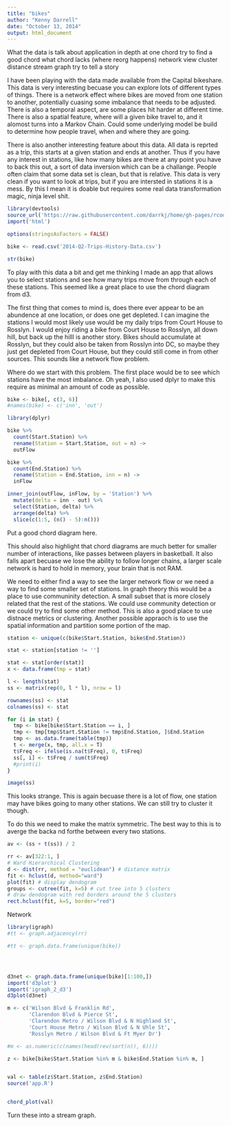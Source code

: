```yaml
---
title: "bikes"
author: "Kenny Darrell"
date: "October 13, 2014"
output: html_document
---
```


What the data is
talk about application
in depth at one chord
try to find a good chord
what chord lacks (where reorg happens)
network view
cluster distance 
stream graph
try to tell a story



I have been playing with the data made available from the Capital bikeshare. This data is very interesting becuase you can explore lots of different types of things. There is a network effect where bikes are moved from one station to another, potentially cuasing some imbalance that needs to be adjusted. There is also a temporal aspect, are some places hit harder at different time. There is also a spatial feature, where will a given bike travel to, and it alomost turns into a Markov Chain. Could some underlying model be build to determine how people travel, when and where they are going. 

There is also another interesting feature about this data. All data is reprted as a trip, this starts at a given station and ends at another. Thus if you have any interest in stations, like how many bikes are there at any point you have to back this out, a sort of data inversion which can be a challange. People often claim that some data set is clean, but that is relative. This data is very clean if you want to look at trips, but if you are intersted in stations it is a mess. By this I mean it is doable but requires some real data transformation magic, ninja level shit.

```r
library(devtools)
source_url('https://raw.githubusercontent.com/darrkj/home/gh-pages/rcode/import.R')
import('html')

```

```r

options(stringsAsFactors = FALSE)

bike <- read.csv('2014-Q2-Trips-History-Data.csv')

str(bike)

```


To play with this data a bit and get me thinking I made an app that allows you to select stations and see how many trips move from through each of these stations. This seemed like a great place to use the chord diagram from d3. 

The first thing that comes to mind is, does there ever appear to be an abundence at one location, or does one get depleted. I can imagine the stations I would most likely use would be my daily trips from Court House to Rosslyn. I would enjoy riding a bike from Court House to Rosslyn, all down hill, but back up the hilll is another story. Bikes should accumulate at Rosslyn, but they could also be taken from Rosslyn into DC, so maybe they just get depleted from Court House, but they could still come in from other sources. This sounds like a network flow problem.

Where do we start with this problem. The first place would be to see which stations have the most imbalance. Oh yeah, I also used dplyr to make this require as minimal an amount of code as possible.


```r
bike <- bike[, c(3, 6)]
#names(bike) <- c('inn', 'out')

library(dplyr)

bike %>% 
  count(Start.Station) %>%
  rename(Station = Start.Station, out = n) ->
  outFlow

bike %>% 
  count(End.Station) %>%
  rename(Station = End.Station, inn = n) ->
  inFlow

inner_join(outFlow, inFlow, by = 'Station') %>%
  mutate(delta = inn - out) %>%
  select(Station, delta) %>%
  arrange(delta) %>%
  slice(c(1:5, (n() - 5):n()))
```


Put a good chord diagram here.

This should also highlight that chord diagrams are much better for smaller number of interactions, like passes between players in basketball. It also falls apart becuase we lose the ability to follow longer chains, a larger scale network is hard to hold in memory, your brain that is not RAM.

We need to either find a way to see the larger network flow or we need a way to find some smaller set of stations. In graph theory this would be a place to use communinity detection. A small subset that is more closely related that the rest of the stations. We could use community detection or we could try to find some other method. This is also a good place to use distnace metrics or clustering. Another possible appraoch is to use the spatial information and partition some portion of the map.


```r
station <- unique(c(bike$Start.Station, bike$End.Station))

stat <- station[station != '']

stat <- stat[order(stat)]
x <- data.frame(tmp = stat)

l <- length(stat)
ss <- matrix(rep(0, l * l), nrow = l)

rownames(ss) <- stat
colnames(ss) <- stat

for (i in stat) {
  tmp <- bike[bike$Start.Station == i, ]
  tmp <- tmp[tmp$Start.Station != tmp$End.Station, ]$End.Station
  tmp <- as.data.frame(table(tmp))
  t <- merge(x, tmp, all.x = T)
  t$Freq <- ifelse(is.na(t$Freq), 0, t$Freq)
  ss[, i] <- t$Freq / sum(t$Freq)
  #print(i)
}

image(ss)


```

This looks strange. This is again becuase there is a lot of flow, one station may have bikes going to many other stations. We can still try to cluster it though.

To do this we need to make the matrix symmetric. The best way to this is to averge the backa nd forthe between every two stations.




```r

av <- (ss + t(ss)) / 2

rr <- av[322:1, ]
# Ward Hierarchical Clustering
d <- dist(rr, method = "euclidean") # distance matrix
fit <- hclust(d, method="ward") 
plot(fit) # display dendogram
groups <- cutree(fit, k=5) # cut tree into 5 clusters
# draw dendogram with red borders around the 5 clusters 
rect.hclust(fit, k=5, border="red")


```




Network




```r

library(igraph)
#tt <- graph.adjacency(rr)

#tt <- graph.data.frame(unique(bike))




d3net <- graph.data.frame(unique(bike)[1:100,])
import('d3plot')
import('igraph_2_d3')
d3plot(d3net)


```






```r
m <- c('Wilson Blvd & Franklin Rd',
       'Clarendon Blvd & Pierce St',
       'Clarendon Metro / Wilson Blvd & N Highland St',
       'Court House Metro / Wilson Blvd & N Uhle St',
       'Rosslyn Metro / Wilson Blvd & Ft Myer Dr')

#m <- as.numeric(c(names(head(rev(sort(n)), 6))))

z <- bike[bike$Start.Station %in% m & bike$End.Station %in% m, ]


val <- table(z$Start.Station, z$End.Station)
source('app.R')


chord_plot(val)


```


Turn these into a stream graph.






